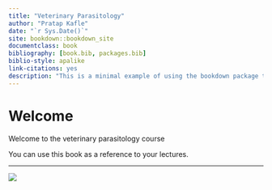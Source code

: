```yaml
--- 
title: "Veterinary Parasitology"
author: "Pratap Kafle"
date: "`r Sys.Date()`"
site: bookdown::bookdown_site
documentclass: book
bibliography: [book.bib, packages.bib]
biblio-style: apalike
link-citations: yes
description: "This is a minimal example of using the bookdown package to write a book. The output format for this example is bookdown::gitbook."
---
```


# Welcome {-}

Welcome to the veterinary parasitology course

You can use this book as a reference to your lectures.

---

![](images/cover.jpg)
